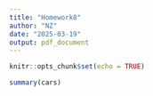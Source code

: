 ```yaml
---
title: "Homework8"
author: "NZ"
date: "2025-03-19"
output: pdf_document
---
```


```r
knitr::opts_chunk$set(echo = TRUE)
```

```r
summary(cars)
```


